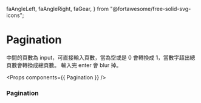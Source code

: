   faAngleLeft,
  faAngleRight,
  faGear,
} from "@fortawesome/free-solid-svg-icons";

<Meta title="Pagination" component={Pagination} />

# Pagination

中間的頁數為 input，可直接輸入頁數，當為空或是 0 會轉換成 1，當數字超出總頁數會轉換成總頁數。
輸入完 enter 會 blur 掉。

<Props components={{ Pagination }} />

### Pagination

<Preview>
  <Story name="Pagination">
    <Pagination currentPage={1} totalPage={5} />
  </Story>
</Preview>
